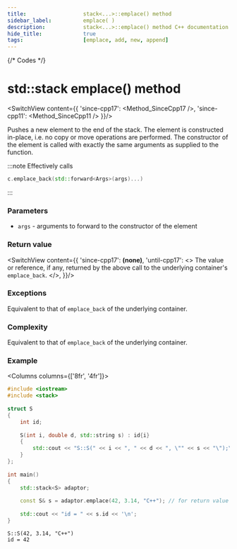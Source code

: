 ---
title:					stack<...>::emplace() method
sidebar_label:			emplace( )
description:			stack<...>::emplace() method C++ documentation
hide_title:				true
tags:					[emplace, add, new, append]
---


{/* Codes */}


# std::stack emplace() method

<SwitchView content={{
	'since-cpp17': <Method_SinceCpp17 />,
	'since-cpp11': <Method_SinceCpp11 />
}}/>

Pushes a new element to the end of the stack. The element is constructed in-place, i.e. no copy or move operations are performed. The constructor of the element is called with exactly the same arguments as supplied to the function.

:::note
Effectively calls
```cpp
c.emplace_back(std::forward<Args>(args)...)
```
:::

### Parameters

 - `args` - arguments to forward to the constructor of the element

### Return value

<SwitchView content={{
	'since-cpp17': <b>(none)</b>,
	'until-cpp17': <>
		The value or reference, if any, returned by the above call to the underlying container's <code>emplace_back</code>.
	</>,
}}/>

### Exceptions

Equivalent to that of `emplace_back` of the underlying container.

### Complexity

Equivalent to that of `emplace_back` of the underlying container.

### Example

<Columns columns={['8fr', '4fr']}>
<div>

```cpp title='Main.cpp' showLineNumbers
#include <iostream>
#include <stack>
 
struct S
{
    int id;
 
    S(int i, double d, std::string s) : id{i}
    {
        std::cout << "S::S(" << i << ", " << d << ", \"" << s << "\");\n";
    }
};
 
int main()
{
    std::stack<S> adaptor;
 
    const S& s = adaptor.emplace(42, 3.14, "C++"); // for return value C++17 required
 
    std::cout << "id = " << s.id << '\n';
}
```

</div>
<div>

```plaintext title="Output"
S::S(42, 3.14, "C++")
id = 42
```

</div>
</Columns>
